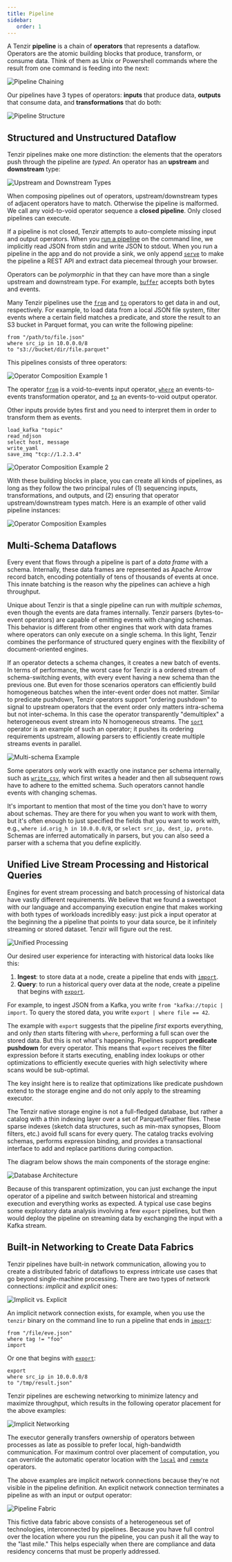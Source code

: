 ```yaml
---
title: Pipeline
sidebar:
   order: 1
---
```


A Tenzir **pipeline** is a chain of **operators** that represents a dataflow.
Operators are the atomic building blocks that produce, transform, or consume
data. Think of them as Unix or Powershell commands where the result from one
command is feeding into the next:

![Pipeline Chaining](pipeline/operator-chaining.svg)

Our pipelines have 3 types of operators: **inputs** that produce data,
**outputs** that consume data, and **transformations** that do both:

![Pipeline Structure](pipeline/operator-types.svg)

## Structured and Unstructured Dataflow

Tenzir pipelines make one more distinction: the elements that the operators push
through the pipeline are *typed*. An operator has an **upstream** and
**downstream** type:

![Upstream and Downstream Types](pipeline/operator-table.svg)

When composing pipelines out of operators, upstream/downstream types of adjacent
operators have to match. Otherwise the pipeline is malformed. We call any
void-to-void operator sequence a **closed pipeline**. Only closed pipelines
can execute.

If a pipeline is not closed, Tenzir attempts to auto-complete missing input and
output operators. When you [run a pipeline](/guides/basic-usage/run-pipelines) on
the command line, we implicitly read JSON from stdin and write JSON to stdout.
When you run a pipeline in the app and do not provide a sink, we only append
[`serve`](/reference/operators/serve) to make the pipeline a REST API
and extract data piecemeal through your browser.

Operators can be *polymorphic* in that they can have more than a single upstream
and downstream type. For example,
[`buffer`](/reference/operators/buffer) accepts both bytes and events.

Many Tenzir pipelines use the [`from`](/reference/operators/from) and
[`to`](/reference/operators/to) operators to get data in and out,
respectively. For example, to load data from a local JSON file system, filter
events where a certain field matches a predicate, and store the result to an S3
bucket in Parquet format, you can write the following pipeline:

```tql
from "/path/to/file.json"
where src_ip in 10.0.0.0/8
to "s3://bucket/dir/file.parquet"
```

This pipelines consists of three operators:

![Operator Composition Example 1](pipeline/operator-composition-example-1.svg)

The operator [`from`](/reference/operators/from) is a void-to-events
input operator, [`where`](/reference/operators/where) an
events-to-events transformation operator, and
[`to`](/reference/operators/to) an events-to-void output operator.

Other inputs provide bytes first and you need to interpret them in order to
transform them as events.

```tql
load_kafka "topic"
read_ndjson
select host, message
write_yaml
save_zmq "tcp://1.2.3.4"
```

![Operator Composition Example 2](pipeline/operator-composition-example-2.svg)

With these building blocks in place, you can create all kinds of pipelines, as
long as they follow the two principal rules of (1) sequencing inputs,
transformations, and outputs, and (2) ensuring that operator upstream/downstream
types match. Here is an example of other valid pipeline instances:

![Operator Composition Examples](pipeline/operator-composition-variations.svg)

## Multi-Schema Dataflows

Every event that flows through a pipeline is part of a *data frame* with a
schema. Internally, these data frames are represented as Apache Arrow record
batch, encoding potentially of tens of thousands of events at once. This
innate batching is the reason why the pipelines can achieve a high throughput.

Unique about Tenzir is that a single pipeline can run with *multiple schemas*,
even though the events are data frames internally. Tenzir parsers
(bytes-to-event operators) are capable of emitting events with changing schemas.
This behavior is different from other engines that work with data frames where
operators can only execute on a single schema. In this light, Tenzir combines
the performance of structured query engines with the flexibility of
document-oriented engines.

If an operator detects a schema changes, it creates a new batch of events. In
terms of performance, the worst case for Tenzir is a ordered stream of
schema-switching events, with every event having a new schema than the previous
one. But even for those scenarios operators can efficiently build homogeneous
batches when the inter-event order does not matter. Similar to predicate
pushdown, Tenzir operators support "ordering pushdown" to signal to upstream
operators that the event order only matters intra-schema but not inter-schema.
In this case the operator transparently "demultiplex" a heterogeneous event
stream into N homogeneous streams. The
[`sort`](/reference/operators/sort) operator is an example of such an
operator; it pushes its ordering requirements upstream, allowing parsers to
efficiently create multiple streams events in parallel.

![Multi-schema Example](pipeline/multi-schema-example.svg)

Some operators only work with exactly one instance per schema internally, such
as [`write_csv`](/reference/operators/write_csv), which first writes a
header and then all subsequent rows have to adhere to the emitted schema. Such
operators cannot handle events with changing schemas.

It's important to mention that most of the time you don't have to worry about
schemas. They are there for you when you want to work with them, but it's often
enough to just specified the fields that you want to work with, e.g., `where
id.orig_h in 10.0.0.0/8`, or `select src_ip, dest_ip, proto`. Schemas are
inferred automatically in parsers, but you can also seed a parser with a schema
that you define explicitly.

## Unified Live Stream Processing and Historical Queries

Engines for event stream processing and batch processing of historical data have
vastly different requirements. We believe that we found a sweetspot with our
language and accompanying execution engine that makes working with both types of
workloads incredibly easy: just pick a input operator at the beginning the a
pipeline that points to your data source, be it infinitely streaming or stored
dataset. Tenzir will figure out the rest.

![Unified Processing](pipeline/unified-processing.svg)

Our desired user experience for interacting with historical data looks like
this:

1. **Ingest**: to store data at a node, create a pipeline that ends with
   [`import`](/reference/operators/import).
2. **Query**: to run a historical query over data at the node, create a pipeline
   that begins with [`export`](/reference/operators/export).

For example, to ingest JSON from a Kafka, you write `from "kafka://topic |
import`. To query the stored data, you write `export | where file == 42`.

The example with `export` suggests that the pipeline *first* exports everything,
and only *then* starts filtering with `where`, performing a full scan over the
stored data. But this is not what's happening. Pipelines support **predicate
pushdown** for every operator. This means that `export` receives the filter
expression before it starts executing, enabling index lookups or other
optimizations to efficiently execute queries with high selectivity where scans
would be sub-optimal.

The key insight here is to realize that optimizations like predicate pushdown
extend to the storage engine and do not only apply to the streaming executor.

The Tenzir native storage engine is not a full-fledged database, but rather a
catalog with a thin indexing layer over a set of Parquet/Feather files. These
sparse indexes (sketch data structures, such as min-max synopses, Bloom filters,
etc.) avoid full scans for every query. The catalog tracks evolving schemas,
performs expression binding, and provides a transactional interface to add and
replace partitions during compaction.

The diagram below shows the main components of the storage engine:

![Database Architecture](pipeline/storage-engine-architecture.svg)

Because of this transparent optimization, you can just exchange the input
operator of a pipeline and switch between historical and streaming execution
and everything works as expected. A typical use case begins some exploratory
data analysis involving a few `export` pipelines, but then would deploy the
pipeline on streaming data by exchanging the input with a Kafka stream.

## Built-in Networking to Create Data Fabrics

Tenzir pipelines have built-in network communication, allowing you to create a
distributed fabric of dataflows to express intricate use cases that go beyond
single-machine processing. There are two types of network connections:
*implicit* and *explicit* ones:

![Implicit vs. Explicit](pipeline/implicit-vs-explicit-networking.svg)

An implicit network connection exists, for example, when you use the `tenzir`
binary on the command line to run a pipeline that ends in
[`import`](/reference/operators/import):

```tql
from "/file/eve.json"
where tag != "foo"
import
```
Or one that begins with [`export`](/reference/operators/export):

```tql
export
where src_ip in 10.0.0.0/8
to "/tmp/result.json"
```

Tenzir pipelines are eschewing networking to minimize latency and maximize
throughput, which results in the following operator placement for the above examples:

![Implicit Networking](pipeline/implicit-networking.svg)

The executor generally transfers ownership of operators between
processes as late as possible to prefer local, high-bandwidth communication. For
maximum control over placement of computation, you can override the automatic
operator location with the [`local`](/reference/operators/local) and
[`remote`](/reference/operators/remote) operators.

The above examples are implicit network connections because they're not visible
in the pipeline definition. An explicit network connection terminates a pipeline
as with an input or output operator:

![Pipeline Fabric](pipeline/pipeline-fabric.excalidraw.svg)

This fictive data fabric above consists of a heterogeneous set of technologies,
interconnected by pipelines. Because you have full control over the location
where you run the pipeline, you can push it all the way to the "last mile." This
helps especially when there are compliance and data residency concerns that must
be properly addressed.
